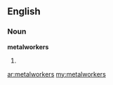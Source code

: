 ==English==
===Noun===
'''metalworkers'''

#{{plural of|[[metalworker]]}}

[[ar:metalworkers]]
[[my:metalworkers]]